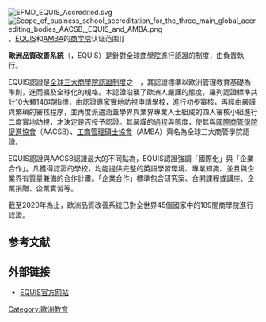 {{noteTA
|1=zh-cn:质量; zh-tw:品質; zh-hk:質量
}}

[[File:EFMD_EQUIS_Accredited.svg|thumb]]
[[File:Scope_of_business_school_accreditation_for_the_three_main_global_accrediting_bodies_AACSB,_EQUIS_and_AMBA.png|thumb]]，[[EQUIS|EQUIS]]和[[AMBA|AMBA]]的[[商学院|商学院]]认证范围]]

'''歐洲品質改善系統'''（{{lang|en|European Quality Improvement System}}，EQUIS）是針對全球[[商學院|商學院]]進行認證的制度，由{{tsl|en|European Foundation for Management Development|歐洲管理發展基金會}}負責執行。

EQUIS認證是[[商学院三重认证|全球三大商學院認證制度]]之一，其認證標準以歐洲管理教育基礎為準則，進而擴及全球化的規格。本認證沿襲了歐洲人嚴謹的態度，羅列認證標準共計10大類148項指標，由認證專家實地訪視申請學校，進行初步審核，再經由嚴謹與繁瑣的審核程序，並再度派遣涵蓋學界與業界專業人士組成的四人審核小組進行二度實地訪視，才決定是否授予認證。其嚴謹的過程與態度，使其與[[國際商管學院促進協會|國際商管學院促進協會]]（AACSB）、[[工商管理碩士協會|工商管理碩士協會]]（AMBA）齊名為全球三大商管學院認證。

EQUIS認證與AACSB認證最大的不同點為，EQUIS認證強調「國際化」與「企業合作」。凡獲得認證的學校，均能提供完整的英語學習環境、專業知識、並且與企業界有質量兼備的合作計畫。「企業合作」標準包含研究案、合開課程或講座、企業捐贈、企業實習等。

截至2020年為止，歐洲品質改善系統已對全世界45個國家中的189間商學院進行認證。
== 参考文献 ==
{{Reflist}}

==外部链接==
*[https://www.efmdglobal.org/ EQUIS官方网站]

{{亞洲EQUIS認證大學}}
[[Category:歐洲教育|Category:歐洲教育]]